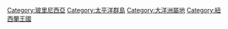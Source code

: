 [[Category:玻里尼西亞|Category:玻里尼西亞]]
[[Category:太平洋群島|Category:太平洋群島]]
[[Category:大洋洲屬地|Category:大洋洲屬地]]
[[Category:紐西蘭王國|Category:紐西蘭王國]]